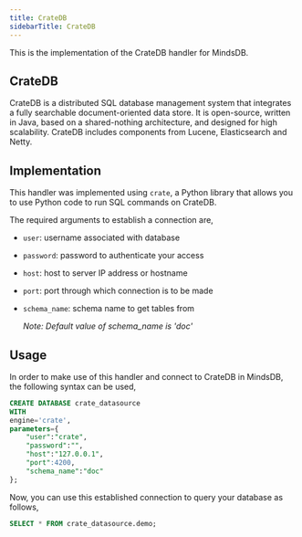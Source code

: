```yaml
---
title: CrateDB
sidebarTitle: CrateDB
---
```


This is the implementation of the CrateDB handler for MindsDB.

## CrateDB
CrateDB is a distributed SQL database management system that integrates a fully searchable document-oriented data store. It is open-source, written in Java, based on a shared-nothing architecture, and designed for high scalability. CrateDB includes components from Lucene, Elasticsearch and Netty.


## Implementation
This handler was implemented using `crate`, a Python library that allows you to use Python code to run SQL commands on CrateDB.

The required arguments to establish a connection are,
* `user`: username associated with database
* `password`: password to authenticate your access
* `host`: host to server IP address or hostname
* `port`: port through which connection is to be made
* `schema_name`: schema name to get tables from

    _Note: Default value of schema_name is 'doc'_

## Usage
In order to make use of this handler and connect to CrateDB in MindsDB, the following syntax can be used,
```sql
CREATE DATABASE crate_datasource
WITH
engine='crate',
parameters={
    "user":"crate",
    "password":"",
    "host":"127.0.0.1",
    "port":4200,
    "schema_name":"doc"
};
```

Now, you can use this established connection to query your database as follows,
```sql
SELECT * FROM crate_datasource.demo;
```
